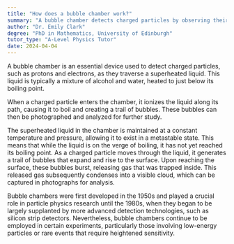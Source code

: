 ```yaml
---
title: "How does a bubble chamber work?"
summary: "A bubble chamber detects charged particles by observing their passage through a superheated liquid, which forms bubbles along their paths, allowing for visualization and analysis of particle interactions."
author: "Dr. Emily Clark"
degree: "PhD in Mathematics, University of Edinburgh"
tutor_type: "A-Level Physics Tutor"
date: 2024-04-04
---
```


A bubble chamber is an essential device used to detect charged particles, such as protons and electrons, as they traverse a superheated liquid. This liquid is typically a mixture of alcohol and water, heated to just below its boiling point. 

When a charged particle enters the chamber, it ionizes the liquid along its path, causing it to boil and creating a trail of bubbles. These bubbles can then be photographed and analyzed for further study.

The superheated liquid in the chamber is maintained at a constant temperature and pressure, allowing it to exist in a metastable state. This means that while the liquid is on the verge of boiling, it has not yet reached its boiling point. As a charged particle moves through the liquid, it generates a trail of bubbles that expand and rise to the surface. Upon reaching the surface, these bubbles burst, releasing gas that was trapped inside. This released gas subsequently condenses into a visible cloud, which can be captured in photographs for analysis.

Bubble chambers were first developed in the 1950s and played a crucial role in particle physics research until the 1980s, when they began to be largely supplanted by more advanced detection technologies, such as silicon strip detectors. Nevertheless, bubble chambers continue to be employed in certain experiments, particularly those involving low-energy particles or rare events that require heightened sensitivity.
    